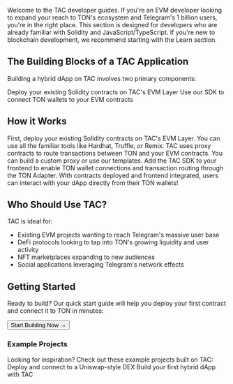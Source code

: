 Welcome to the TAC developer guides. If you're an EVM developer looking to expand your reach to TON's ecosystem and Telegram's 1 billion users, you're in the right place.
<Note>
  This section is designed for developers who are already familiar with Solidity and JavaScript/TypeScript. If you're new to blockchain development, we recommend starting with the Learn section.
</Note>

## The Building Blocks of a TAC Application

Building a hybrid dApp on TAC involves two primary components:

<CardGroup cols={2}>
  <Card title="Smart Contracts" icon="code" href="/build/smart-contracts/introduction">
    Deploy your existing Solidity contracts on TAC's EVM Layer
  </Card>
  <Card title="Frontend SDK" icon="browser" href="/build/sdk/introduction">
    Use our SDK to connect TON wallets to your EVM contracts
  </Card>
</CardGroup>

## How it Works
<Steps>
  <Step title="Deploy Your Smart Contracts">
    First, deploy your existing Solidity contracts on TAC's EVM Layer. You can use all the familiar tools like Hardhat, Truffle, or Remix.
  </Step>
  <Step title="Build a Proxy Contract">
    TAC uses proxy contracts to route transactions between TON and your EVM contracts. You can build a custom proxy or use our templates.
  </Step>
  <Step title="Integrate the TAC SDK">
    Add the TAC SDK to your frontend to enable TON wallet connections and transaction routing through the TON Adapter.
  </Step>
  <Step title="Launch Your Hybrid dApp">
    With contracts deployed and frontend integrated, users can interact with your dApp directly from their TON wallets!
  </Step>
</Steps>

## Who Should Use TAC?

TAC is ideal for:

- Existing EVM projects wanting to reach Telegram's massive user base
- DeFi protocols looking to tap into TON's growing liquidity and user activity
- NFT marketplaces expanding to new audiences
- Social applications leveraging Telegram's network effects

## Getting Started
Ready to build? Our quick start guide will help you deploy your first contract and connect it to TON in minutes:

<div className="mt-8">
  <Button size="lg" href="/developers/build/quick-start">
    Start Building Now →
  </Button>
</div>

### Example Projects
Looking for inspiration? Check out these example projects built on TAC:
<CardGroup cols={2}>
  <Card title="Token Swap" icon="arrow-right-arrow-left" href="/developers/build/guides/uniswap-v2">
    Deploy and connect to a Uniswap-style DEX
  </Card>
    <Card title="Simple dApp" icon="rocket" href="/developers/build/guides/hello-world">
    Build your first hybrid dApp with TAC
  </Card>
</CardGroup>

